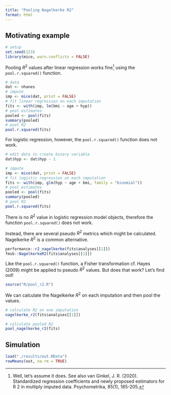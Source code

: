 ```yaml
---
title: "Pooling Nagelkerke R2"
format: html
---
```


## Motivating example

```r
# setup
set.seed(123)
library(mice, warn.conflicts = FALSE)
```

Pooling $R^2$ values after linear regression works fine^[Well, let's assume it does. See also van Ginkel, J. R. (2020). Standardized regression coefficients and newly proposed estimators for R 2 in multiply imputed data. Psychometrika, 85(1), 185-205.] using the `pool.r.squared()` function.

```r
# data
dat <- nhanes
# impute
imp <- mice(dat, print = FALSE)
# fit linear regression on each imputation
fits <- with(imp, lm(bmi ~ age + hyp))
# pool estimates
pooled <- pool(fits)
summary(pooled)
# pool R2
pool.r.squared(fits)
```

For logistic regression, however, the `pool.r.squared()` function does not work. 

```r
# edit data to create binary variable
dat$hyp <- dat$hyp - 1

# impute 
imp <- mice(dat, print = FALSE)
# fit logistic regression on each imputation
fits <- with(imp, glm(hyp ~ age + bmi, family = "binomial"))
# pool estimates
pooled <- pool(fits)
summary(pooled)
# pool R2
pool.r.squared(fits)
```

There is no $R^2$ value in logistic regression model objects, therefore the function `pool.r.squared()` does not work.

Instead, there are several pseudo $R^2$ metrics which might be calculated. Nagelkerke $R^2$ is a common alternative.

```r
performance::r2_nagelkerke(fits$analyses[[1]])
fmsb::NagelkerkeR2(fits$analyses[[1]])
```

Like the `pool.r.squared()` function, a Fisher transformation cf. Hayes (2009) might be applied to pseudo $R^2$ values. But does that work? Let's find out!

```r
source("R/pool_r2.R")
```

We can calculate the Nagelkerke $R^2$ on each imputation and then pool the values.

```r
# calculate R2 on one imputation
nagelkerke_r2(fits$analyses[[1]])

# calculate pooled R2
pool_nagelkerke_r2(fits)
```

## Simulation

```r
load("./results/out.RData")
rowMeans(out, na.rm = TRUE)
```



